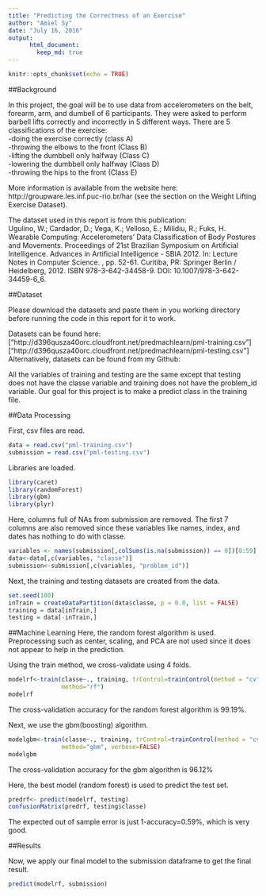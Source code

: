 ```yaml
---
title: "Predicting the Correctness of an Exercise"
author: "Amiel Sy"
date: "July 16, 2016"
output:  
      html_document:  
        keep_md: true  
---
```


```r
knitr::opts_chunk$set(echo = TRUE)
```

##Background

In this project, the goal will be to use data from accelerometers on the belt, forearm, arm, and dumbell of 6 participants. They were asked to perform barbell lifts correctly and incorrectly in 5 different ways. There are 5 classifications of the exercise:  
-doing the exercise correctly (class A)  
-throwing the elbows to the front (Class B)  
-lifting the dumbbell only halfway (Class C)  
-lowering the dumbbell only halfway (Class D)  
-throwing the hips to the front (Class E)  

More information is available from the website here: http://groupware.les.inf.puc-rio.br/har (see the section on the Weight Lifting Exercise Dataset).

The dataset used in this report is from this publication:   
Ugulino, W.; Cardador, D.; Vega, K.; Velloso, E.; Milidiu, R.; Fuks, H. Wearable Computing: Accelerometers' Data Classification of Body Postures and Movements. Proceedings of 21st Brazilian Symposium on Artificial Intelligence. Advances in Artificial Intelligence - SBIA 2012. In: Lecture Notes in Computer Science. , pp. 52-61. Curitiba, PR: Springer Berlin / Heidelberg, 2012. ISBN 978-3-642-34458-9. DOI: 10.1007/978-3-642-34459-6_6. 

##Dataset

Please download the datasets and paste them in you working directory before running the code in this report for it to work.

Datasets can be found here: ["http://d396qusza40orc.cloudfront.net/predmachlearn/pml-training.csv"]
["http://d396qusza40orc.cloudfront.net/predmachlearn/pml-testing.csv"]  
Alternatively, datasets can be found from my Github: 

All the variables of training and testing are the same except that testing does not have the classe variable and training does not have the problem_id variable. Our goal for this project is to make a predict class in the training file.

##Data Processing

First, csv files are read.

```r
data = read.csv("pml-training.csv")
submission = read.csv("pml-testing.csv")
```

Libraries are loaded.
```r
library(caret)
library(randomForest)
library(gbm)
library(plyr)
```
Here, columns full of NAs from submission are removed. The first 7 columns are also removed since these variables like names, index, and dates has nothing to do with classe.

```r
variables <- names(submission[,colSums(is.na(submission)) == 0])[8:59]
data<-data[,c(variables, "classe")]
submission<-submission[,c(variables, "problem_id")]
```

Next, the training and testing datasets are created from the data.
```r
set.seed(100)
inTrain = createDataPartition(data$classe, p = 0.8, list = FALSE)
training = data[inTrain,]
testing = data[-inTrain,]
```

##Machine Learning
Here, the random forest algorithm is used. Preprocessing such as center, scaling, and PCA are not used since it does not appear to help in the prediction.

Using the train method, we cross-validate using 4 folds. 
```r
modelrf<-train(classe~., training, trControl=trainControl(method = "cv", number = 4), 
               method="rf")
modelrf
```
The cross-validation accuracy for the random forest algorithm is 99.19%.

Next, we use the gbm(boosting) algorithm.

```r
modelgbm<-train(classe~., training, trControl=trainControl(method = "cv", number = 4), 
               method="gbm", verbose=FALSE)
modelgbm
```
The cross-validation accuracy for the gbm algorithm is 96.12%

Here, the best model (random forest) is used to predict the test set.

```r
predrf<- predict(modelrf, testing)
confusionMatrix(predrf, testing$classe)
```
The expected out of sample error is just 1-accuracy=0.59%, which is very good.

##Results

Now, we apply our final model to the submission dataframe to get the final result.
```r
predict(modelrf, submission)
```
